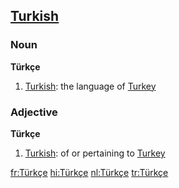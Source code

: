 ==[[Turkish]]==
===Noun===

'''Türkçe'''
# [[Turkish]]: the language of [[Turkey]]

===Adjective===

'''Türkçe'''
# [[Turkish]]: of or pertaining to [[Turkey]]

[[fr:Türkçe]]
[[hi:Türkçe]]
[[nl:Türkçe]]
[[tr:Türkçe]]